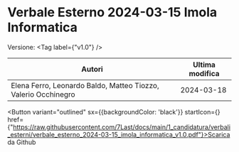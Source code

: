 

# Verbale Esterno 2024-03-15 Imola Informatica

Versione: <Tag label={"v1.0"} />



|                            Autori                            |Ultima modifica|
|--------------------------------------------------------------|---------------|
|Elena Ferro, Leonardo Baldo, Matteo Tiozzo, Valerio Occhinegro|   2024-03-18  |

<Button variant="outlined" sx={{backgroundColor: 'black'}} startIcon={<GithubIcon />} href={"https://raw.githubusercontent.com/7Last/docs/main/1_candidatura/verbali_esterni/verbale_esterno_2024-03-15_imola_informatica_v1.0.pdf"}>Scarica da Github</Button>